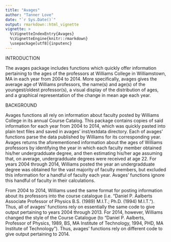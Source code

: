 ```yaml
---
title: "Avages"
author: "Tanner Love"
date: "`r Sys.Date()`"
output: rmarkdown::html_vignette
vignette: >
  %\VignetteIndexEntry{Avages}
  %\VignetteEngine{knitr::rmarkdown}
  \usepackage[utf8]{inputenc}
---
```

INTRODUCTION

The avages package includes functions which quickly offer information pertaining to the ages of the professors at Williams College in Williamstown, MA in each year from 2004 to 2014. More specifically, avages gives the average age of Williams professors, the name(s) and age(s) of the youngest/oldest professor(s), a visual display of the distribution of ages, and a graphical representation of the change in mean age each year.

BACKGROUND

Avages functions all rely on information about faculty posted by Williams College in its annual Course Catalog. This package contains copies of said information for each year from 2004 to 2014, which was quickly pasted into plain text files and saved in avages' inst/extdata directory. Each of avages' functions parse the data published by Williams for its corresponding year. Avages returns the aforementioned information about the ages of Williams professors by identifying the year in which each faculty member obtained his/her undergradduate degree, and then estimating his/her age assuming that, on average, undergradduate degrees were received at age 22. For years 2004 through 2014, Williams posted the year an undergradduate degree was obtained for the vast majority of faculty members, but excluded this information for a handful of faculty each year. Avages' functions ignore this handful of faculty in their calculations.

From 2004 to 2014, Williams used the same format for posting information about its professors into the course catalogue (i.e. "Daniel P. Aalberts Associate Professor of Physics B.S. (1989) M.I.T.; Ph.D. (1994) M.I.T."). Thus, all of avages' functions rely on essentially the same code to give output pertaining to years 2004 through 2013. For 2014, however, Williams changed the style of the Course Catalogue (to "Daniel P. Aalberts, Professor of Physics, 1989, BS, MA Institute of Technology, 1994, PHD, MA Institute of Technology"). Thus, avages' functions rely on different code to give output pertaining to 2014.


